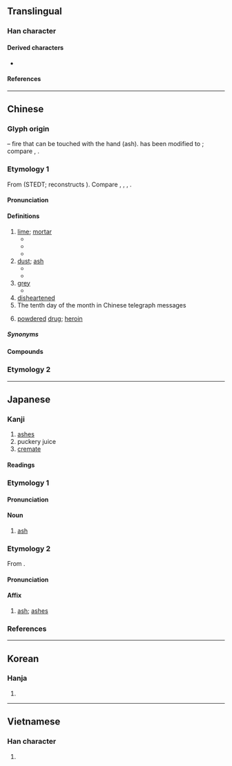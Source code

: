 {{character info}}
{{character info|0x2F835}}
==Translingual==
{{stroke order|strokes=6}}

===Han character===
{{Han char|rn=86|rad=火|as=02|sn=6|four=40809,71289|canj=KF|ids=⿸𠂇火(GHTK),⿸厂火(JV,<code>U+2F835</code>)}}

====Derived characters====
* {{l|mul|[[𠗇]], [[咴]], [[㞀]], [[恢]], [[拻]], [[洃]], [[烣]], [[脄]], [[𤉕]], [[㷇]], [[𤊣]], [[詼]]([[诙]]), [[𦤠]], [[𤉓]], [[盔]], [[炭]]}}
====References====
{{Han ref|kx=0665.090|dkj=18859|dj=1075.050|hdz=32188.040|uh=7070}}
{{Han ref|uh=2F835}}

----

==Chinese==
{{zh-forms}}

===Glyph origin===
{{Han etym}}
{{Han compound|又|t1=hand|火|t2=fire|ls=ic}} – fire that can be touched with the hand (ash). {{zh-l|*又}} has been modified to {{zh-l|*𠂇}}; compare {{zh-l|*友|friend}}, {{zh-l|*右|right}}.

===Etymology 1===
From {{inh|zh|sit-pro|*pʷut ~ hwut||ashes, dust}} (STEDT; {{zh-ref|Schuessler (2007)}} reconstructs {{cog|sit-pro|*wu}}). Compare {{cog|lus|vutᴸ}}, {{cog|apt|mù-bu}}, {{cog|mni|ut}}, {{cog|tji|bu³ ci²}}.

====Pronunciation====
{{zh-pron
|m=huī
|dg=хуэй1
|c=fui1
|g=fi1
|h=pfs=fôi;gd=foi1
|j=hui1
|mb=hó
|md=ŭ
|mn=ml,kh,tn,yl,tc:hoe/xm,tp,mg,hc:he/qz,lk,sx,km,hc:her
|mn_note=Xiamen, Quanzhou: he/her - vernacular; hoe - literary
|mn-t=huê1/hui1
|mn-t_note=hui1 - alternative pronunciation when meaning "grey" ({{zh-l|*灰色}})
|w=1hue
|x=fei1
|mc=y
|oc=y
|cat=n,a
}}

====Definitions====
{{zh-hanzi}}

# [[lime]]; [[mortar]]
#* {{zh-l|灰泥|plaster, mortar}}
#* {{zh-l|石灰|lime}}
#* {{zh-l|灰岩|limestone}}
# [[dust]]; [[ash]]
#* {{zh-x|電腦 屏幕 上 有 一 層 灰。|There's a layer of '''dust''' on the computer screen.}}
#* {{zh-x|他 吹 乾淨 這 本 書 上 的 灰。|He blew out the '''dust''' on the book.}}
# [[grey]]
#* {{zh-l|灰色|gray color}}
# [[disheartened]]
# The tenth day of the month in Chinese telegraph messages
# {{lb|zh|Cantonese|slang}} [[powdered]] [[drug]]; [[heroin]]

=====Synonyms=====
{{zh-dial|海洛因}}

====Compounds====
{{zh-der|灰暗|灰白|灰不喇唧|灰不蹓丟|灰不蹓秋|灰塵|灰飛煙滅|灰燼|灰錳氧|灰色|灰鼠|灰頭土臉兒|灰心|寒灰|意懶心灰|吹灰|心灰意敗|一鼻子灰|寂若死灰|冷灰爆豆|叉灰泥|心如寒灰|土灰|心灰意懶|劫灰|心若死灰|心灰意冷|心灰|塔灰|凝灰岩|心如死灰|坑灰未冷|吹灰之力|不灰木|扒灰|灰心喪意|灰頭草面|搽灰抹土|灰撲撲|磷灰石|灰沒|洋灰|石灰石|朽木死灰|爐灰|死灰復然|挫骨揚灰|灰心喪氣|灰不溜丟|石灰乳|灰頭土面|灰姑娘|撣灰|百念皆灰|木形灰心|灰炭|灰度等級|灰身粉骨|石灰質|灰鶴|枯木死灰|灰脾氣|石灰岩|灰棚|死灰復燎|灰膛|昆池劫灰|焚骨揚灰|抹土搽灰|槁木死灰|抖灰|消石灰|秦灰|石灰岩洞|煙灰|石灰水|石灰|萬念俱灰|熟石灰|清灰冷灶|生石灰|焚屍揚灰|灰濛濛|灰櫬兒|枯形灰心|無灰粉筆|爬灰|炮灰|灰鯨|灰頭土臉|灰頂|灰軀糜骨|灰質|灰茫茫|灰罐|灰石|灰滅|灰溜溜|灰木|灰指甲|灰戶|灰心槁形|白灰|死灰|死灰復燃|油灰|死灰槁木|泥灰|搽灰抹粉|灰陶|打灰堆|菸灰缸|菸灰|色如死灰|面如灰土|草灰|豆秸灰|雌一頭灰|銀灰色|飲灰洗胃|色若死灰|葭灰|骨灰塔|骨灰|香灰|面如死灰|草木灰|鐵灰色|鍋臍灰|銀灰|通草灰|粉身灰骨|紙灰|骨灰罈|葡萄灰|蛤灰|灰熊|石灰窯|跳灰|糶灰}}

===Etymology 2===
{{zh-see|烌|v|{{q|Min Nan}} dust; ash}}

{{zh-cat|Intermediate|Colors|Elementary}}

----

==Japanese==

===Kanji===
{{ja-kanji|grade=6|rs=火02}}

# [[ashes]]
# puckery juice
# [[cremate]]

====Readings====
{{ja-readings
|goon=け<け<くゑ
|kanon=かい<くわい
|kanyoon=くい
|kun=はい-<はひ-
}}

===Etymology 1===
{{ja-kanjitab|はい|yomi=k}}

====Pronunciation====
{{ja-pron|はい|y=k|acc=0|acc_ref=DJR}}

====Noun====
{{ja-noun|はい|hhira=はひ}}

# [[ash]]
#: {{ja-usex|塵は塵に、'''灰'''は'''灰'''に|ちり は ちり に、'''はい''' は '''はい''' に|dust to dust, '''ashes''' to '''ashes'''}}

===Etymology 2===
{{ja-kanjitab|かい|yomi=on}}
From {{der|ja|ltc|sort=かい|-}} {{ltc-l|灰}}.

====Pronunciation====
{{ja-pron|かい|y=on}}

====Affix====
{{ja-pos|affix|かい|hhira=くわい}}

# [[ash]]; [[ashes]]

===References===
<references/>

----

==Korean==

===Hanja===
{{ko-hanja|재|회}}

# {{hanja form of|회|[[ashes]]; [[dust]]; [[lime]]; [[mortar]]}}

----

==Vietnamese==

===Han character===
{{vi-hantu|[[hôi]], [[hoi]], [[khôi]], [[vôi]], [[hui]]|rs=火02}}

# {{rfdef|vi|sort=火02}}